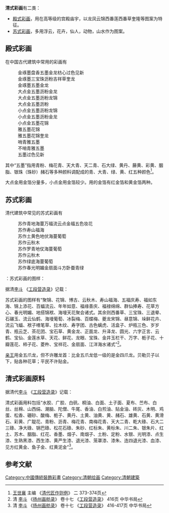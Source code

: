 '''清式彩画'''有二类：
*[[殿式彩画|殿式彩画]]，用在高等级的宫殿庙宇，以龙凤云锦西番莲西番草奎隆等图案为特征。
*[[苏式彩画|苏式彩画]]，多用浮云，花卉，仙人，动物，山水作为图案。

==殿式彩画==
在中国古代建筑中常用的彩画有
:金琢墨盘香五墨金龙枋心过色见新
:金琢墨三宝珠沥粉吉祥草奎龙
:金琢墨五墨金龙
:大点金五墨沥粉金龙
:大点金五墨沥粉龙锦
:大点金五墨沥粉
:小点金五墨沥粉龙锦
:小点金五墨沥粉金龙
:小点金五墨花锦
:雅五墨花锦
:雅五墨花锦奎龙
:哨青雅五墨
:不哨青雅五墨
:五墨过色见新

其中“五墨”指用青粉、梅花青、天大青、天二青、石大绿、黄丹、藤黄、彩黄、胭脂、银珠（珠砂）赭石等多种颜料调配成的青、大青、绿、黄、红五种颜色<ref>[[王世襄|王世襄]]  主编  《[[清代匠作则例|清代匠作则例]]》  二  373-374页</ref>。

大点金用金箔分量多，小点金用金箔较少。用的金箔有红金箔和黄金箔两种。

==苏式彩画==
清代建筑中常见的苏式彩画有
:苏作青地海蔓万福流云点金福五色妆花
:苏作寿山福海
:苏作土黄色地伏海蔓葡萄
:苏作云秋木
:苏作罗青地仗海蔓葡萄
:苏作云秋木
:苏作绿底海蔓葡萄
:苏作春光明媚金扇面斗方卧蚕青绿

：苏式彩画的图样：

据清[[李斗|李斗]] 《[[工段营造录|工段营造录]]》记载：

苏式彩画的图样有“聚锦、花锦、博古、云秋木、寿山福海、五福庆寿、福如东海、锦上添花、百蝠流云、年年如意、福缘善庆、福禄绵绵、群仙捧寿、花草方心、春光明媚、地搭锦袱、海墁天花聚会诸式。其余则西番草、三宝珠、三退晕、石碾玉、流云仙鹤、海墁葡萄、冰裂梅、百蝶梅、夔龙宋锦、昼意锦、垛鲜花卉、流云飞蝠、袱子喳笔草、拉木纹、寿字团、古色螭虎、活盒子、炉瓶三色、岁岁青、瓶云芝、茶花团、宝石草、黄金龙、正面龙、升泽龙、圆光、六字正言、云鹤、宝仙、金莲水草、天花、鲜花、龙眼、宝珠、金井玉栏干、万字、栀子花、十瓣莲花、柿子花、菱杵、宝祥花、金扇面、江洋海水诸式”<ref>清 [[李斗|李斗]]  《[[扬州画舫录|扬州画舫录]]》 卷十七 《[[工段营造录|工段营造录]]》  416页  中华书局</ref>。

[[亲王|亲王]]用金五爪龙，但不许雕龙首：比金五爪龙低一级的是金四爪龙。贝勒贝子以下，贴各种花草；平民不许贴金。

==清式彩画原料==
据清代[[李斗|李斗]] 《[[工段营造录|工段营造录]]》记载：

清式彩画用料包括“水胶、广胶、白矾、桐油、白面、土子面、夏布、苎布、白丝、丝棉、山西绢、潮脑、陀僧、牛尾、香油、白煎油、贴金油、砖灰、木明、鸡蛋、松香、硼砂、酸梅、栀子、黄丹、土黄、油黄、{{PUA|}}黄、赭石、雄黄、石黄、黄滑石、彩黄、广靛花、青粉、沥青、梅花青、南梅花青、天大二青、乾大碌、石大二三碌、净大碌、锅巴碌、松花石碌、朱砂、红标朱、黄标朱、川二朱、银朱片、红土、苏木、胭脂、红花、香墨、烟子、南烟子、土粉、定粉、水银、光明漆、点生漆、生熟黑漆、西生漆、黄严生漆、退光漆、笼罩漆、漆朱、连四退光漆、血漆、见方红黄金、鱼子金、红黄泥金”<ref>清 [[李斗|李斗]]  《[[扬州画舫录|扬州画舫录]]》 卷十七 《[[工段营造录|工段营造录]]》  416-417页  中华书局</ref>。

==参考文献==

<references/>

[[Category:中國傳統裝飾彩畫|Category:中國傳統裝飾彩畫]]
[[Category:清朝绘画|Category:清朝绘画]]
[[Category:清朝建築|Category:清朝建築]]